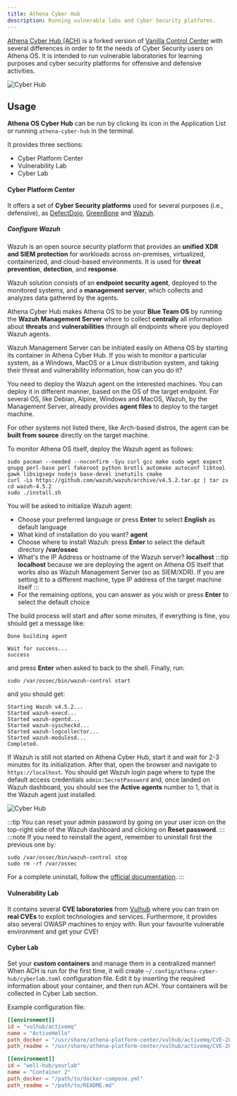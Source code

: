 ```yaml
---
title: Athena Cyber Hub
description: Running vulnerable labs and Cyber Security platforms.
---
```


[Athena Cyber Hub (ACH)](https://github.com/Athena-OS/athena-cyber-hub) is a forked version of [Vanilla Control Center](https://github.com/Vanilla-OS/vanilla-control-center) with several differences in order to fit the needs of Cyber Security users on Athena OS.
It is intended to run vulnerable laboratories for learning purposes and cyber security platforms for offensive and defensive activities.

![Cyber Hub](@assets/images/cyber-hub.png)

## Usage
**Athena OS Cyber Hub** can be run by clicking its icon in the Application List or running `athena-cyber-hub` in the terminal.

It provides three sections:
* Cyber Platform Center
* Vulnerability Lab
* Cyber Lab

#### Cyber Platform Center
It offers a set of **Cyber Security platforms** used for several purposes (i.e., defensive), as [DefectDojo](https://github.com/DefectDojo/django-DefectDojo), [GreenBone](https://github.com/greenbone/) and [Wazuh](https://wazuh.com/).

##### Configure Wazuh

Wazuh is an open source security platform that provides an **unified XDR and SIEM protection** for workloads across on-premises, virtualized, containerized, and cloud-based environments. It is used for **threat prevention**, **detection**, and **response**.

Wazuh solution consists of an **endpoint security agent**, deployed to the monitored systems, and a **management server**, which collects and analyzes data gathered by the agents.

Athena Cyber Hub makes Athena OS to be your **Blue Team OS** by running the **Wazuh Management Server** where to collect **centrally** all information about **threats** and **vulnerabilities** through all endpoints where you deployed Wazuh agents.

Wazuh Management Server can be initiated easily on Athena OS by starting its container in Athena Cyber Hub.
If you wish to monitor a particular system, as a Windows, MacOS or a Linux distribution system, and taking their threat and vulnerability information, how can you do it?

You need to deploy the Wazuh agent on the interested machines. You can deploy it in different manner, based on the OS of the target endpoint. For several OS, like Debian, Alpine, Windows and MacOS, Wazuh, by the Management Server, already provides **agent files** to deploy to the target machine.

For other systems not listed there, like Arch-based distros, the agent can be **built from source** directly on the target machine.

To monitor Athena OS itself, deploy the Wazuh agent as follows:
```
sudo pacman --needed --noconfirm -Syu curl gcc make sudo wget expect gnupg perl-base perl fakeroot python brotli automake autoconf libtool gawk libsigsegv nodejs base-devel inetutils cmake
curl -Ls https://github.com/wazuh/wazuh/archive/v4.5.2.tar.gz | tar zx
cd wazuh-4.5.2
sudo ./install.sh
```
You will be asked to initialize Wazuh agent:
* Choose your preferred language or press **Enter** to select **English** as default language
* What kind of installation do you want? **agent**
* Choose where to install Wazuh: press **Enter** to select the default directory **/var/ossec**
* What's the IP Address or hostname of the Wazuh server? **localhost**
  :::tip
  **localhost** because we are deploying the agent on Athena OS itself that works also as Wazuh Management Server (so as SIEM/XDR). If you are setting it to a different machine, type IP address of the target machine itself
  :::
* For the remaining options, you can answer as you wish or press **Enter** to select the default choice

The build process will start and after some minutes, if everything is fine, you should get a message like:
```
Done building agent

Wait for success...
success
```
and press **Enter** when asked to back to the shell. Finally, run:
```
sudo /var/ossec/bin/wazuh-control start
```
and you should get:
```
Starting Wazuh v4.5.2...
Started wazuh-execd...
Started wazuh-agentd...
Started wazuh-syscheckd...
Started wazuh-logcollector...
Started wazuh-modulesd...
Completed.
```
If Wazuh is still not started on Athena Cyber Hub, start it and wait for 2-3 minutes for its initialization. After that, open the browser and navigate to `https://localhost`. You should get Wazuh login page where to type the default access credentials `admin:SecretPassword` and, once landed on Wazuh dashboard, you should see the **Active agents** number to 1, that is the Wazuh agent just installed.

![Cyber Hub](@assets/images/wazuh-dashboard.png)

:::tip
 You can reset your admin password by going on your user icon on the top-right side of the Wazuh dashboard and clicking on **Reset password**.
:::
:::note
 If you need to reinstall the agent, remember to uninstall first the previous one by:
 ```
 sudo /var/ossec/bin/wazuh-control stop
 sudo rm -rf /var/ossec
 ```
 For a complete uninstall, follow the [official documentation](https://documentation.wazuh.com/current/deployment-options/wazuh-from-sources/wazuh-agent/index.html).
:::

#### Vulnerability Lab
It contains several **CVE laboratories** from [Vulhub](https://github.com/vulhub/vulhub) where you can train on **real CVEs** to exploit technologies and services. Furthermore, it provides also several OWASP machines to enjoy with. Run your favourite vulnerable environment and get your CVE!

#### Cyber Lab
Set your **custom containers** and manage them in a centralized manner! When ACH is run for the first time, it will create `~/.config/athena-cyber-hub/cyberlab.toml` configuration file. Edit it by inserting the required information about your container, and then run ACH. Your containers will be collected in Cyber Lab section.

Example configuration file:
```toml
[[environment]]
id = "vulhub/activemq"
name = "ActiveHello"
path_docker = "/usr/share/athena-platform-center/vulhub/activemq/CVE-2015-5254/docker-compose.yml"
path_readme = "/usr/share/athena-platform-center/vulhub/activemq/CVE-2015-5254/README.md"

[[environment]]
id = "well-hub/yourlab"
name = "Container 2"
path_docker = "/path/to/docker-compose.yml"
path_readme = "/path/to/README.md"
```

<ImageComponent />